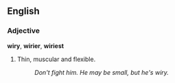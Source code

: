 ==English==

===Adjective===
'''wiry''', '''wirier''', '''wiriest'''

# Thin, muscular and flexible.
#: ''Don't fight him.  He may be small, but he's wiry.''